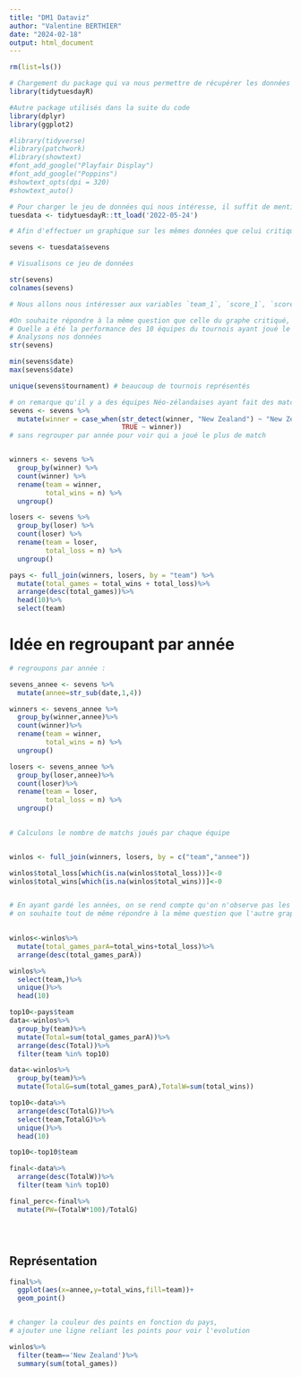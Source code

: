 ```yaml
---
title: "DM1 Dataviz"
author: "Valentine BERTHIER"
date: "2024-02-18"
output: html_document
---
```


```r
rm(list=ls())
```


```r
# Chargement du package qui va nous permettre de récupérer les données diffusées dans le cadre de tidytuesday
library(tidytuesdayR)

#Autre package utilisés dans la suite du code 
library(dplyr)
library(ggplot2)

#library(tidyverse)
#library(patchwork)
#library(showtext)
#font_add_google("Playfair Display")
#font_add_google("Poppins")
#showtext_opts(dpi = 320)
#showtext_auto()

```

```r
# Pour charger le jeu de données qui nous intéresse, il suffit de mentionner la date de diffusion dans la fonction tt_load du package tidytuesdayR
tuesdata <- tidytuesdayR::tt_load('2022-05-24')

# Afin d'effectuer un graphique sur les mêmes données que celui critiqué, nous ne gardons que la base de données du tournoi 'sevens'

sevens <- tuesdata$sevens


```

```r
# Visualisons ce jeu de données

str(sevens)
colnames(sevens)

# Nous allons nous intéresser aux variables `team_1`, `score_1`, `score_2`,`team_2` et `winner`,`loser`

```
```r
#On souhaite répondre à la même question que celle du graphe critiqué, c'est à dire : 
# Quelle a été la performance des 10 équipes du tournois ayant joué le plus de match
# Analysons nos données
str(sevens)

min(sevens$date)
max(sevens$date)

unique(sevens$tournament) # beaucoup de tournois représentés 

# on remarque qu'il y a des équipes Néo-zélandaises ayant fait des match sous un autre nom que "New Zealand', on les regroupent toutes sous le même nom 
sevens <- sevens %>%
  mutate(winner = case_when(str_detect(winner, "New Zealand") ~ "New Zealand",
                            TRUE ~ winner))
# sans regrouper par année pour voir qui a joué le plus de match


winners <- sevens %>%
  group_by(winner) %>%
  count(winner) %>%
  rename(team = winner,
         total_wins = n) %>%
  ungroup()

losers <- sevens %>%
  group_by(loser) %>%
  count(loser) %>%
  rename(team = loser,
         total_loss = n) %>%
  ungroup()

pays <- full_join(winners, losers, by = "team") %>%
  mutate(total_games = total_wins + total_loss)%>%
  arrange(desc(total_games))%>%
  head(10)%>%
  select(team)

```

# Idée en regroupant par année
```r



# regroupons par année : 

sevens_annee <- sevens %>%
  mutate(annee=str_sub(date,1,4))

winners <- sevens_annee %>%
  group_by(winner,annee)%>%
  count(winner)%>%
  rename(team = winner,
         total_wins = n) %>%
  ungroup()

losers <- sevens_annee %>%
  group_by(loser,annee)%>%
  count(loser)%>%
  rename(team = loser,
         total_loss = n) %>%
  ungroup()
  

# Calculons le nombre de matchs joués par chaque équipe


winlos <- full_join(winners, losers, by = c("team","annee"))

winlos$total_loss[which(is.na(winlos$total_loss))]<-0
winlos$total_wins[which(is.na(winlos$total_wins))]<-0


# En ayant gardé les années, on se rend compte qu'on n'observe pas les mêmes que le graphe à critiquer
# on souhaite tout de même répondre à la même question que l'autre graphe : les 10 pays ayant joué le plus de matchs mais sur toutes les années donc on regarde qui ils sont 

  
winlos<-winlos%>%
  mutate(total_games_parA=total_wins+total_loss)%>%
  arrange(desc(total_games_parA))

winlos%>%
  select(team,)%>%
  unique()%>%
  head(10)

top10<-pays$team
data<-winlos%>%
  group_by(team)%>%
  mutate(Total=sum(total_games_parA))%>%
  arrange(desc(Total))%>%
  filter(team %in% top10)

data<-winlos%>%
  group_by(team)%>%
  mutate(TotalG=sum(total_games_parA),TotalW=sum(total_wins))

top10<-data%>%
  arrange(desc(TotalG))%>%
  select(team,TotalG)%>%
  unique()%>%
  head(10)

top10<-top10$team

final<-data%>%
  arrange(desc(TotalW))%>%
  filter(team %in% top10)

final_perc<-final%>%
  mutate(PW=(TotalW*100)/TotalG)





```
## Représentation 
```r
final%>%
  ggplot(aes(x=annee,y=total_wins,fill=team))+
  geom_point()


# changer la couleur des points en fonction du pays, 
# ajouter une ligne reliant les points pour voir l'evolution

```




```r
winlos%>%
  filter(team=='New Zealand')%>%
  summary(sum(total_games))
```



